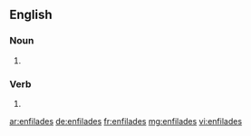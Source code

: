 ==English==

===Noun===
{{head|en|plural}}

# {{plural of|enfilade|lang=en}}

===Verb===
{{head|en}}

# {{en-third-person singular of|enfilade}}

[[ar:enfilades]]
[[de:enfilades]]
[[fr:enfilades]]
[[mg:enfilades]]
[[vi:enfilades]]